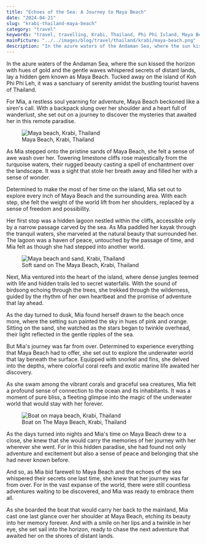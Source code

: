 ```yaml
---
title: "Echoes of the Sea: A Journey to Maya Beach"
date: "2024-04-21"
slug: "krabi-thailand-maya-beach"
category: "travel"
keywords: "travel, travelling, Krabi, Thailand, Phi Phi Island, Maya Beach, The Beach"
mainPicture: "../../images/blog/travel/thailand/krabi/maya-beach.png"
description: "In the azure waters of the Andaman Sea, where the sun kissed the horizon with hues of gold and the gentle waves whispered secrets of distant lands, lay a hidden gem known as Maya Beach. Tucked away on the island of Koh Phi Phi Leh, it was a sanctuary of serenity amidst the bustling tourist havens of Thailand."
---
```


<p>
In the azure waters of the Andaman Sea, where the sun kissed the horizon with hues of gold and the gentle waves whispered secrets of distant lands, lay a hidden gem known as Maya Beach. Tucked away on the island of Koh Phi Phi Leh, it was a sanctuary of serenity amidst the bustling tourist havens of Thailand.
</p>

<p>
For Mia, a restless soul yearning for adventure, Maya Beach beckoned like a siren's call. With a backpack slung over her shoulder and a heart full of wanderlust, she set out on a journey to discover the mysteries that awaited her in this remote paradise.
</p>

<figure>
  <img src="../../images/blog/travel/thailand/krabi/maya-beach.png" alt="Maya beach, Krabi, Thailand"></img>
  <figcaption>Maya Beach, Krabi, Thailand</figcaption>
</figure>

<p>
As Mia stepped onto the pristine sands of Maya Beach, she felt a sense of awe wash over her. Towering limestone cliffs rose majestically from the turquoise waters, their rugged beauty casting a spell of enchantment over the landscape. It was a sight that stole her breath away and filled her with a sense of wonder.
</p>

<p>
Determined to make the most of her time on the island, Mia set out to explore every inch of Maya Beach and the surrounding area. With each step, she felt the weight of the world lift from her shoulders, replaced by a sense of freedom and possibility.
</p>

<p>
Her first stop was a hidden lagoon nestled within the cliffs, accessible only by a narrow passage carved by the sea. As Mia paddled her kayak through the tranquil waters, she marveled at the natural beauty that surrounded her. The lagoon was a haven of peace, untouched by the passage of time, and Mia felt as though she had stepped into another world.
</p>


<figure>
  <img src="../../images/blog/travel/thailand/krabi/maya-beach-sand.png" alt="Maya beach and sand, Krabi, Thailand"></img>
  <figcaption>Soft sand on The Maya Beach, Krabi, Thailand</figcaption>
</figure>


<p>
Next, Mia ventured into the heart of the island, where dense jungles teemed with life and hidden trails led to secret waterfalls. With the sound of birdsong echoing through the trees, she trekked through the wilderness, guided by the rhythm of her own heartbeat and the promise of adventure that lay ahead.
</p>

<p>
As the day turned to dusk, Mia found herself drawn to the beach once more, where the setting sun painted the sky in hues of pink and orange. Sitting on the sand, she watched as the stars began to twinkle overhead, their light reflected in the gentle ripples of the sea.
</p>


<p>
But Mia's journey was far from over. Determined to experience everything that Maya Beach had to offer, she set out to explore the underwater world that lay beneath the surface. Equipped with snorkel and fins, she delved into the depths, where colorful coral reefs and exotic marine life awaited her discovery.
</p>

<p>
As she swam among the vibrant corals and graceful sea creatures, Mia felt a profound sense of connection to the ocean and its inhabitants. It was a moment of pure bliss, a fleeting glimpse into the magic of the underwater world that would stay with her forever.
</p>

<figure>
  <img src="../../images/blog/travel/thailand/krabi/maya-beach-boat.png" alt="Boat on maya beach, Krabi, Thailand"></img>
  <figcaption>Boat on The Maya Beach, Krabi, Thailand</figcaption>
</figure>

<p>
As the days turned into nights and Mia's time on Maya Beach drew to a close, she knew that she would carry the memories of her journey with her wherever she went. For in this hidden paradise, she had found not only adventure and excitement but also a sense of peace and belonging that she had never known before.
</p>

<p>
And so, as Mia bid farewell to Maya Beach and the echoes of the sea whispered their secrets one last time, she knew that her journey was far from over. For in the vast expanse of the world, there were still countless adventures waiting to be discovered, and Mia was ready to embrace them all.
</p>

<p>
As she boarded the boat that would carry her back to the mainland, Mia cast one last glance over her shoulder at Maya Beach, etching its beauty into her memory forever. And with a smile on her lips and a twinkle in her eye, she set sail into the horizon, ready to chase the next adventure that awaited her on the shores of distant lands.
</p>
